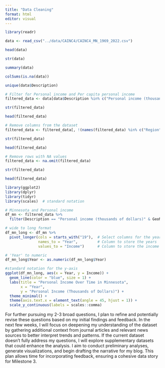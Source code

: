 ```yaml
---
title: "Data Cleaning"
format: html
editor: visual
---
```


```r
library(readr)

data <- read_csv("../data/CAINC4/CAINC4_MN_1969_2022.csv")

head(data)
```

```r
str(data)

summary(data)

colSums(is.na(data))

```

```r
unique(data$Description)
```

```r
# Filter for Personal income and Per capita personal income
filtered_data <- data[data$Description %in% c("Personal income (thousands of dollars)", "Per capita personal income (dollars) 4/"), ]

str(filtered_data)

head(filtered_data)
```

```r
# Remove columns from the dataset
filtered_data <- filtered_data[, !(names(filtered_data) %in% c("Region", "LineCode", "TableName", "IndustryClassification", "Unit"))]

str(filtered_data)

head(filtered_data)
```

```r
# Remove rows with NA values
filtered_data <- na.omit(filtered_data)

str(filtered_data)

head(filtered_data)
```

```r
library(ggplot2)
library(dplyr)
library(tidyr)
library(scales)  # standard notation

# Minnesota and Personal income
df_mn <- filtered_data %>%
  filter(Description == "Personal income (thousands of dollars)" & GeoName == "Minnesota")

# wide to long format
df_mn_long <- df_mn %>%
  pivot_longer(cols = starts_with("19"),  # Select columns for the years (e.g., 1969, 1970, etc.)
               names_to = "Year",         # Column to store the years
               values_to = "Income")      # Column to store the income values

# 'Year' to numeric
df_mn_long$Year <- as.numeric(df_mn_long$Year)

#standard notation for the y-axis
ggplot(df_mn_long, aes(x = Year, y = Income)) +
  geom_line(color = "blue", size = 1) +
  labs(title = "Personal Income Over Time in Minnesota",
       x = "Year",
       y = "Personal Income (Thousands of Dollars)") +
  theme_minimal() +
  theme(axis.text.x = element_text(angle = 45, hjust = 1)) +  
  scale_y_continuous(labels = scales::comma)  
```

For further pursuing my 2-3 broad questions, I plan to refine and potentially revise these questions based on my initial findings and feedback. In the next few weeks, I will focus on deepening my understanding of the dataset by gathering additional context from journal articles and relevant news sources to better interpret trends and patterns. If the current dataset doesn't fully address my questions, I will explore supplementary datasets that could enhance the analysis. I aim to conduct preliminary analyses, generate visualizations, and begin drafting the narrative for my blog. This plan allows time for incorporating feedback, ensuring a cohesive data story for Milestone 3.
